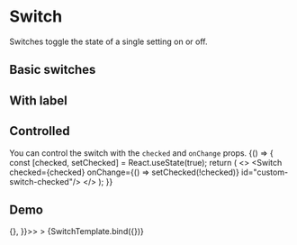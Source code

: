
<Meta
  title="Onex/Components/Switch"
  component={Switch}
/>



# Switch
Switches toggle the state of a single setting on or off.

## Basic switches
<Canvas>
  <Story name="Default" story={stories.Default} />
  <Story name="Checked" story={stories.Checked} />
  <Story name="Disabled" story={stories.Disabled} />
  <Story name="CheckedDisabled" story={stories.CheckedDisabled} />
</Canvas>

## With label
<Canvas>
  <Story name="WithLabel" story={stories.WithLabel} />
</Canvas>

## Controlled
You can control the switch with the ```checked``` and ```onChange``` props.
<Canvas>
  <Story name="Controlled">
    {() => {
      const [checked, setChecked] = React.useState(true);
      return (
        <>
          <Switch
                  checked={checked}
                  onChange={() => setChecked(!checked)}
                  id="custom-switch-checked"/>
        </>
      );
    }}
  </Story>
</Canvas>


## Demo

<Canvas>
  <Story
    name="Demo"
    args={{
      checked: true,
      className: 'custom-switch',
      dataTestId: 'test-switch-id',
      disabled: false,
      id: 'custom-demo-switch',
      label: 'Demo',
      onChange: () => {},
    }}>>
    >
    {SwitchTemplate.bind({})}
  </Story>
</Canvas>

<ArgsTable story="Demo" />
